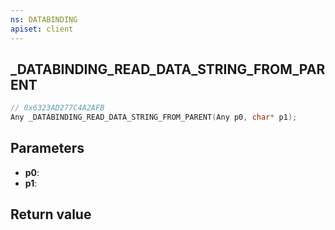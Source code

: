 ```yaml
---
ns: DATABINDING
apiset: client
---
```

## _DATABINDING_READ_DATA_STRING_FROM_PARENT

```c
// 0x6323AD277C4A2AFB
Any _DATABINDING_READ_DATA_STRING_FROM_PARENT(Any p0, char* p1);
```


## Parameters
* **p0**:
* **p1**:

## Return value